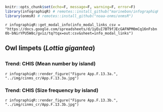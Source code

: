 ```r
knitr::opts_chunk$set(echo=F, message=F, warning=F, error=F)
library(infographiqR) # remotes::install_github("marinebon/infographiqR") 
library(onmsR) # remotes::install_github("noaa-onms/onmsR")
```

`r infographiqR::get_modal_info(info_modal_links_csv = "https://docs.google.com/spreadsheets/d/1yEuI7BT9fJEcGAFNPM0mCq16nFsbn0b-bNirYPU5W8c/gviz/tq?tqx=out:csv&sheet=info_modal_links")`

## Owl limpets (_Lottia gigantea_)

## {.tabset}

### Trend: CHIS (Mean number by island)

`r infographiqR::render_figure("Figure App.F.13.3a.", "../img/cinms_cr/App.F.13.3a.jpg")`

### Trend: CHIS (Size frequency by island)

`r infographiqR::render_figure("Figure App.F.13.3b.", "../img/cinms_cr/App.F.13.3b.jpg")`
